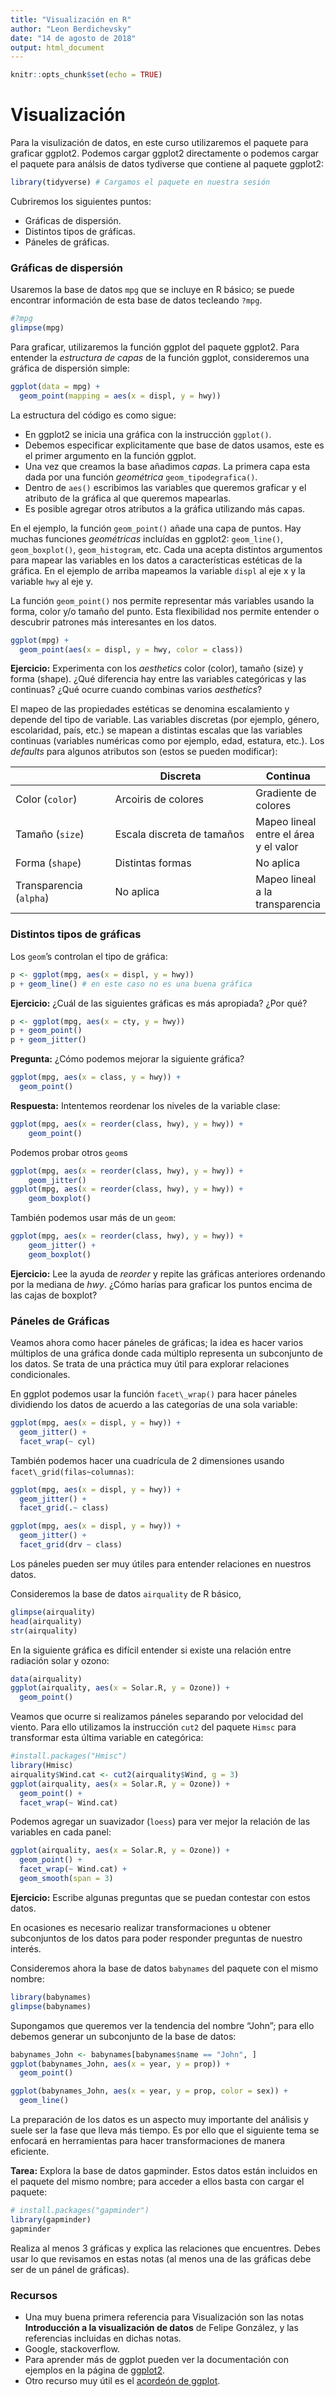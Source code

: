 ---
title: "Visualización en R"
author: "Leon Berdichevsky"
date: "14 de agosto de 2018"
output: html_document
---

```{r setup, include=FALSE}
knitr::opts_chunk$set(echo = TRUE)
```

# Visualización

Para la visulización de datos, en este curso utilizaremos el paquete para graficar ggplot2. Podemos cargar ggplot2 directamente o podemos cargar el paquete para análsis de datos tydiverse que contiene al paquete ggplot2:
```{r}
library(tidyverse) # Cargamos el paquete en nuestra sesión
```

Cubriremos los siguientes puntos:

* Gráficas de dispersión.  
* Distintos tipos de gráficas. 
* Páneles de gráficas.


### Gráficas de dispersión

Usaremos la base de datos `mpg` que se incluye en R básico; se puede encontrar información de esta base de datos tecleando `?mpg`.

```{r}
#?mpg
glimpse(mpg)
```

Para graficar, utilizaremos la función ggplot del paquete ggplot2. Para entender la *estructura de capas* de la función ggplot, consideremos una gráfica de dispersión simple:

```{r, fig.width = 5, fig.height = 4}
ggplot(data = mpg) + 
  geom_point(mapping = aes(x = displ, y = hwy))
```

La estructura del código es como sigue:

+ En ggplot2 se inicia una gráfica con la instrucción `ggplot()`. 
+ Debemos especificar explicitamente que base de datos usamos, este es el primer argumento en la función ggplot. 
+ Una vez que creamos la base añadimos *capas*. La primera capa esta dada por una función *geométrica* `geom_tipodegrafica()`.
+ Dentro de `aes()` escribimos las variables que queremos graficar y el atributo de la gráfica al que queremos mapearlas. 
+ Es posible agregar otros atributos a la gráfica utilizando más capas.

En el ejemplo, la función `geom_point()` añade una capa de puntos. Hay muchas funciones
*geométricas* incluídas en ggplot2: `geom_line()`, `geom_boxplot()`, `geom_histogram`, etc. Cada una acepta distintos argumentos para mapear las variables en los datos a características estéticas de la gráfica. En el ejemplo de arriba mapeamos la variable `displ` al eje x y la variable `hwy` al eje y. 

La función `geom_point()` nos permite representar más variables usando 
la forma, color y/o tamaño del punto. Esta flexibilidad nos permite entender o 
descubrir patrones más interesantes en los datos.

```{r, fig.width = 5.5, fig.height = 4}
ggplot(mpg) + 
  geom_point(aes(x = displ, y = hwy, color = class))
```

**Ejercicio:** Experimenta con los _aesthetics_ color (color), tamaño (size) y forma (shape). ¿Qué diferencia hay entre las variables categóricas y las continuas? ¿Qué ocurre cuando combinas varios _aesthetics_?

El mapeo de las propiedades estéticas se denomina escalamiento y depende del tipo de variable. Las variables discretas (por ejemplo, género, escolaridad, país, etc.) se mapean a distintas escalas que las variables continuas (variables numéricas como por ejemplo, edad, estatura, etc.). Los _defaults_ para algunos atributos son (estos se pueden modificar):

&nbsp;             |Discreta                    |Continua
-------------------|----------------------------|---------
Color (`color`)    |Arcoiris de colores         |Gradiente de colores
Tamaño (`size`)    |Escala discreta de tamaños  |Mapeo lineal entre el área y el valor
Forma (`shape`)    |Distintas formas            |No aplica
Transparencia (`alpha`) | No aplica             |Mapeo lineal a la transparencia 


### Distintos tipos de gráficas

Los `geom`'s controlan el tipo de gráfica:

```{r, fig.width = 5, fig.height = 4}
p <- ggplot(mpg, aes(x = displ, y = hwy))
p + geom_line() # en este caso no es una buena gráfica
```

**Ejercicio:** ¿Cuál de las siguientes gráficas es más apropiada? ¿Por qué?
```{r, fig.width = 5, fig.height = 4}
p <- ggplot(mpg, aes(x = cty, y = hwy))
p + geom_point() 
p + geom_jitter() 
```

**Pregunta:** ¿Cómo podemos mejorar la siguiente gráfica?
```{r, fig.width = 5, fig.height = 4}
ggplot(mpg, aes(x = class, y = hwy)) + 
  geom_point() 
```

**Respuesta:** Intentemos reordenar los niveles de la variable clase:
```{r, fig.width = 5, fig.height = 4}
ggplot(mpg, aes(x = reorder(class, hwy), y = hwy)) + 
    geom_point() 
```

Podemos probar otros `geom`s
```{r, fig.width = 5, fig.height = 4}
ggplot(mpg, aes(x = reorder(class, hwy), y = hwy)) + 
    geom_jitter() 
ggplot(mpg, aes(x = reorder(class, hwy), y = hwy)) + 
    geom_boxplot() 
```

También podemos usar más de un `geom`:
```{r, fig.width = 5, fig.height = 3.5}
ggplot(mpg, aes(x = reorder(class, hwy), y = hwy)) + 
    geom_jitter() +
    geom_boxplot()
```

**Ejercicio:** Lee la ayuda de _reorder_ y repite las gráficas anteriores ordenando por la mediana de _hwy_. ¿Cómo harías para graficar los puntos encima de las cajas de boxplot?


### Páneles de Gráficas
Veamos ahora como hacer páneles de gráficas; la idea es hacer varios múltiplos de 
una gráfica donde cada múltiplo representa un subconjunto de los datos. Se trata de una 
práctica muy útil para explorar relaciones condicionales.

En ggplot podemos usar la función `facet\_wrap()` para hacer páneles dividiendo los datos 
de acuerdo a las categorías de una sola variable:
```{r, fig.width = 5, fig.height = 5}
ggplot(mpg, aes(x = displ, y = hwy)) + 
  geom_jitter() +
  facet_wrap(~ cyl)
```

También podemos hacer una cuadrícula de 2 dimensiones usando `facet\_grid(filas~columnas)`: 

```{r, fig.width = 8, fig.height = 2.5}
ggplot(mpg, aes(x = displ, y = hwy)) + 
  geom_jitter() +
  facet_grid(.~ class)
```
```{r, fig.width = 7, fig.height = 5}
ggplot(mpg, aes(x = displ, y = hwy)) + 
  geom_jitter() +
  facet_grid(drv ~ class)
```

Los páneles pueden ser muy útiles para entender relaciones en nuestros datos. 

Consideremos la base de datos `airquality` de R básico, 
```{r}
glimpse(airquality)
head(airquality)
str(airquality)
```

En la siguiente gráfica es difícil entender si existe una relación entre radiación solar y ozono:
```{r, fig.width = 4, fig.height = 3}
data(airquality)
ggplot(airquality, aes(x = Solar.R, y = Ozone)) + 
  geom_point() 
```

Veamos que ocurre si realizamos páneles separando por velocidad del viento. Para ello utilizamos la instrucción `cut2` del paquete `Himsc` para transformar esta última variable en categórica:
```{r, fig.width = 7, fig.height = 3, message = FALSE, warning = FALSE}
#install.packages("Hmisc")
library(Hmisc)
airquality$Wind.cat <- cut2(airquality$Wind, g = 3) 
ggplot(airquality, aes(x = Solar.R, y = Ozone)) + 
  geom_point() +
  facet_wrap(~ Wind.cat)
```

Podemos agregar un suavizador (`loess`) para ver mejor la relación de las 
variables en cada panel:
```{r, fig.width = 7, fig.height = 3, warning = FALSE}
ggplot(airquality, aes(x = Solar.R, y = Ozone)) + 
  geom_point() +
  facet_wrap(~ Wind.cat) + 
  geom_smooth(span = 3)
```

**Ejercicio:** Escribe algunas preguntas que se puedan contestar con estos datos.

En ocasiones es necesario realizar transformaciones u obtener subconjuntos de los 
datos para poder responder preguntas de nuestro interés.

Consideremos ahora la base de datos `babynames` del paquete con el mismo nombre:
```{r}
library(babynames)
glimpse(babynames)
```

Supongamos que queremos ver la tendencia del nombre "John"; para ello debemos 
generar un subconjunto de la base de datos:
```{r,  fig.width = 5, fig.height = 3}
babynames_John <- babynames[babynames$name == "John", ]
ggplot(babynames_John, aes(x = year, y = prop)) +
  geom_point()
```
```{r,  fig.width = 5, fig.height = 3.7}
ggplot(babynames_John, aes(x = year, y = prop, color = sex)) +
  geom_line()
```

La preparación de los datos es un aspecto muy importante del análisis y suele ser
la fase que lleva más tiempo. Es por ello que el siguiente tema se enfocará en 
herramientas para hacer transformaciones de manera eficiente.

**Tarea:** Explora la base de datos gapminder. Estos datos están incluidos en el paquete del mismo nombre; para acceder a ellos basta con cargar el paquete:

```{r}
# install.packages("gapminder")
library(gapminder)
gapminder
```

Realiza al menos 3 gráficas y explica las relaciones que encuentres. Debes usar lo que revisamos en estas notas (al menos una de las gráficas debe ser de un pánel de gráficas). 


### Recursos

* Una muy buena primera referencia para Visualización son las notas **Introducción a la visualización de datos** de Felipe González, y las referencias incluidas en dichas notas.
* Google, stackoverflow.
* Para aprender más de ggplot pueden ver la documentación con ejemplos en la 
página de [ggplot2](http://ggplot2.tidyverse.org).
* Otro recurso muy útil es el [acordeón de ggplot](https://www.rstudio.com/wp-content/uploads/2015/04/ggplot2-spanish.pdf).

